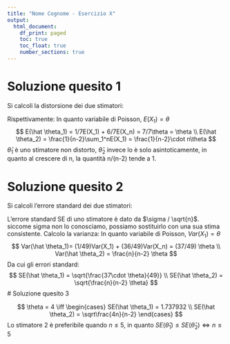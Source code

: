 ```yaml
---
title: "Nome Cognome - Esercizio X"
output:
  html_document: 
    df_print: paged
    toc: true
    toc_float: true
    number_sections: true
---
```


# Soluzione quesito 1
Si calcoli la distorsione dei due stimatori:

Rispettivamente:
In quanto variabile di Poisson, $E(X_1) = \theta$
$$
E(\hat \theta_1) = 1/7E(X_1) + 6/7E(X_n) = 7/7\theta = \theta \\
E(\hat \theta_2) = \frac{1}{n-2}\sum_1^nE(X_1) = \frac{1}{n-2}\cdot n\theta
$$
$\hat \theta_1$ è uno stimatore non distorto, $\hat \theta_2$ invece lo è solo asintoticamente, in quanto al crescere di n, la quantità n/(n-2) tende a 1.

# Soluzione quesito 2
Si calcoli l’errore standard dei due stimatori:

L'errore standard SE di uno stimatore è dato da $\sigma / \sqrt{n}$. siccome sigma non lo conosciamo, possiamo sostituirlo con una sua stima consistente.
Calcolo la varianza:
In quanto variabile di Poisson, $Var(X_1) = \theta$
$$
Var(\hat \theta_1)= (1/49)Var(X_1) + (36/49)Var(X_n) = (37/49) \theta \\
Var(\hat \theta_2) = \frac{n}{n-2} \theta
$$
Da cui gli errori standard:
$$
SE(\hat \theta_1) = \sqrt{\frac{37\cdot \theta}{49}} \\
SE(\hat \theta_2) = \sqrt{\frac{n}{n-2} \theta}
$$
# Soluzione quesito 3

$$
\theta = 4 \iff \begin{cases}
SE(\hat \theta_1) = 1.737932 \\
SE(\hat \theta_2) = \sqrt\frac{4n}{n-2}
\end{cases}
$$
Lo stimatore 2 è preferibile quando $n\leq 5$, in quanto $SE(\hat \theta_1) \leq SE(\hat \theta_2) \iff n\leq 5$
